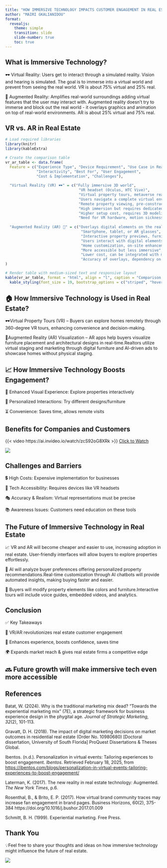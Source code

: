 ```yaml
---
title: "HOW IMMERSIVE TECHNOLOGY IMPACTS CUSTOMER ENGAGEMENT IN REAL ESTATE"
author: "MAIRI GKALIANIDOU"
format:
  revealjs:
    theme: simple
    transition: slide
    slide-number: true
    toc: true
---
```


## What is Immersive Technology?


🕶️ Virtual Reality: Users get to interact through a simulated reality. Vision and hearing is simulated. The goal is to immerse into a virtual world and prevent from seeing the real world. VR is about 75% virtual and 25% real.

📱 Augmented Reality: Amplifies real-world surroundings adding virtual features that the user may interact with. Augmented reality doesn’t try to immerse and block out the real world - it overlays graphics and animation on top of real-world environments. AR is about 25% virtual and 75% real.

## VR vs. AR in Real Estate

```r
# Load required libraries
library(knitr)
library(kableExtra)

# Create the comparison table
vr_ar_table <- data.frame(
  Feature = c("Experience Type", "Device Requirement", "Use Case in Real Estate",
              "Interactivity", "Best For", "User Engagement",
              "Cost & Implementation", "Challenges"),
  
  "Virtual Reality (VR) 🕶️" = c("Fully immersive 3D world",
                                 "VR headset (Oculus, HTC Vive)",
                                 "Virtual property tours, metaverse real estate",
                                 "Users navigate a complete virtual environment",
                                 "Remote property viewing, pre-construction projects",
                                 "High immersion but requires dedicated hardware",
                                 "Higher setup cost, requires 3D modeling",
                                 "Need for VR hardware, motion sickness concerns"),
  
  "Augmented Reality (AR) 📱" = c("Overlays digital elements on the real world",
                                  "Smartphone, tablet, or AR glasses",
                                  "Interactive property previews, furniture staging",
                                  "Users interact with digital elements in real-world spaces",
                                  "Home customization, on-site enhancements",
                                  "More accessible but less immersive",
                                  "Lower cost, can be integrated with mobile apps",
                                  "Accuracy of overlays, dependency on camera quality")
)

# Render table with medium-sized text and responsive layout
kable(vr_ar_table, format = "html", align = "l", caption = "Comparison of VR & AR in Real Estate") %>%
  kable_styling(font_size = 19, bootstrap_options = c("striped", "hover", "condensed", "responsive"))


```



## 🏠 How Immersive Technology is Used in Real Estate?


🕶️Virtual Property Tours (VR) – Buyers can explore homes remotely through 360-degree VR tours, enhancing convenience and decision-making.

📱Augmented Reality (AR) Visualization – AR apps help buyers visualize furniture placement and architectural designs in real-time.Realtors utilize virtual staging and marketing through digital furniture and AI-driven ads to showcase homes without physical staging.

 



## 📈 How Immersive Technology Boosts Engagement?


👀 Enhanced Visual Experience: Explore properties interactively

🎨 Personalized Interactions: Try different designs/furniture

⏳ Convenience: Saves time, allows remote visits



## Benefits for Companies and Customers  

{{< video https://ai.invideo.io/watch/zcS92oG8XRk >}}
[Click to Watch](https://ai.invideo.io/watch/zcS92oG8XRk)

![](R.jpg)




## Challenges and Barriers


💲 High Costs: Expensive implementation for businesses

📶 Tech Accessibility: Requires devices like VR headsets

🎭 Accuracy & Realism: Virtual representations must be precise

📚 Awareness Issues: Customers need education on these tools

## The Future of Immersive Technology in Real Estate

📈 VR and AR will become cheaper and easier to use, increasing adoption in real estate. User-friendly interfaces will allow buyers to explore properties effortlessly.

🤖 AI will analyze buyer preferences offering personalized property recommendations.Real-time customization through AI chatbots will provide automated insights, making buying faster and easier.

🎥 Buyers will modify property elements like colors and furniture.Interactive tours will include voice guides, embedded videos, and analytics.

## Conclusion


✅ Key Takeaways

🏡 VR/AR revolutionizes real estate customer engagement

🚀 Enhances experience, boosts confidence, saves time

🌍 Expands market reach & gives real estate firms a competitive edge

🔜 Future growth will make immersive tech even more accessible
---

## References


<style>
.small-text {
  font-size: 14px;
}
</style>

<div class="small-text">

Batat, W. (2024). Why is the traditional marketing mix dead? “Towards the experiential marketing mix” (7E), a strategic framework for business experience design in the phygital age. *Journal of Strategic Marketing, 32*(2), 101-113.  

Gravatt, D. H. (2018). The impact of digital marketing decisions on market outcomes in residential real estate (Order No. 10980680) [Doctoral dissertation, University of South Florida] ProQuest Dissertations & Theses Global.  

Ibentos. (n.d.). Personalization in virtual events: Tailoring experiences to boost engagement. *Ibentos*. Retrieved February 18, 2025, from [https://ibentos.com/blogs/personalization-in-virtual-events-tailoring-experiences-to-boost-engagement/](https://ibentos.com/blogs/personalization-in-virtual-events-tailoring-experiences-to-boost-engagement/)  

Laterman, K. (2017). The new reality in real estate technology: Augmented. *The New York Times*, p.6.  

Rosenthal, B., & Brito, E. P. (2017). How virtual brand community traces may increase fan engagement in brand pages. Business Horizons, 60(2), 375-384 
https://doi.org/10.1016/j.bushor.2017.01.009

Schmitt, B. H. (1999). Experiential marketing. Free Press.

</div>




## Thank You

💡Feel free to share your thoughts and ideas on how immersive technology might influence the future of real estate.

![](Saudi.jpeg)




